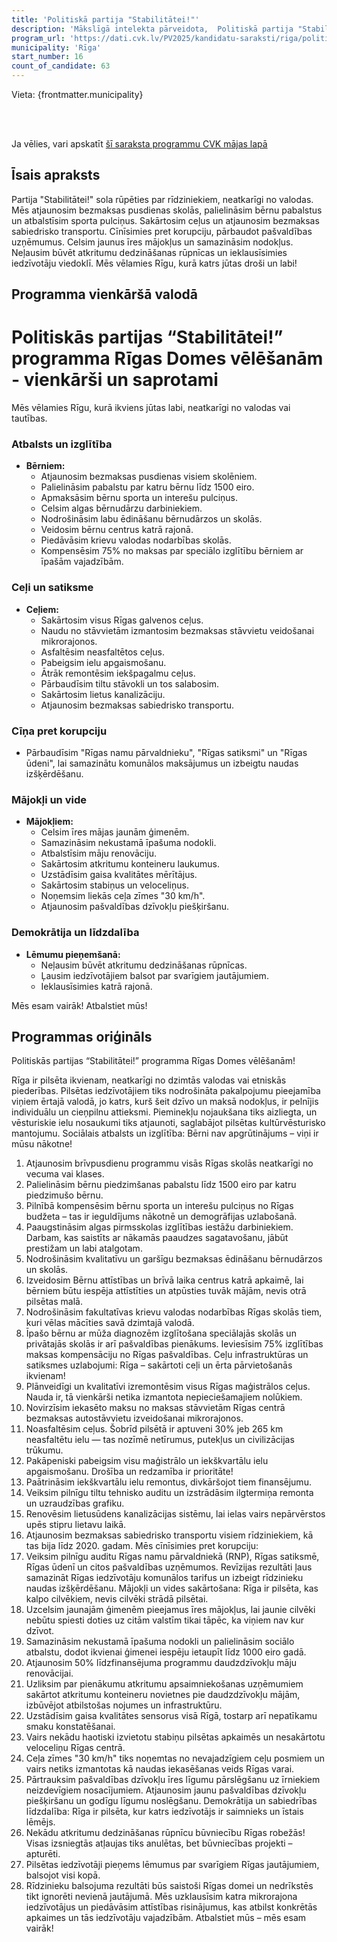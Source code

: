```yaml
---
title: 'Politiskā partija "Stabilitātei!"'
description: 'Mākslīgā intelekta pārveidota,  Politiskā partija "Stabilitātei!" - Rīga programma vienkāršā valodā'
program_url: 'https://dati.cvk.lv/PV2025/kandidatu-saraksti/riga/politiska-partija-stabilitatei'
municipality: 'Rīga'
start_number: 16
count_of_candidate: 63
---
```



Vieta: {frontmatter.municipality}<br/>

<Badge text="Bezmaksas pusdienas skolās" variant="note" size="small" /> <Badge text="Ceļu remonts un apgaismojums" variant="note" size="small" /> <Badge text="Atbalsts jaunajām ģimenēm" variant="note" size="small" /> <Badge text="Pašvaldības uzņēmumu audits" variant="note" size="small" /> <Badge text="Iedzīvotāju līdzdalība lēmumu pieņemšanā" variant="note" size="small" />

<br/><br/> 

<Card title='Šis ir mākslīga intelekta ģenerēts apraksts' icon='starlight'>
    Ja vēlies, vari apskatīt <a href={frontmatter.program_url} target='_blank'>šī saraksta programmu CVK mājas lapā</a>
    </Card>

## Īsais apraksts

Partija "Stabilitātei!" sola rūpēties par rīdziniekiem, neatkarīgi no valodas. Mēs atjaunosim bezmaksas pusdienas skolās, palielināsim bērnu pabalstus un atbalstīsim sporta pulciņus. Sakārtosim ceļus un atjaunosim bezmaksas sabiedrisko transportu. Cīnīsimies pret korupciju, pārbaudot pašvaldības uzņēmumus. Celsim jaunus īres mājokļus un samazināsim nodokļus. Neļausim būvēt atkritumu dedzināšanas rūpnīcas un ieklausīsimies iedzīvotāju viedoklī. Mēs vēlamies Rīgu, kurā katrs jūtas droši un labi!

## Programma vienkāršā valodā

# Politiskās partijas “Stabilitātei!” programma Rīgas Domes vēlēšanām - vienkārši un saprotami

Mēs vēlamies Rīgu, kurā ikviens jūtas labi, neatkarīgi no valodas vai tautības.

### Atbalsts un izglītība

*   **Bērniem:**
    *   Atjaunosim bezmaksas pusdienas visiem skolēniem.
    *   Palielināsim pabalstu par katru bērnu līdz 1500 eiro.
    *   Apmaksāsim bērnu sporta un interešu pulciņus.
    *   Celsim algas bērnudārzu darbiniekiem.
    *   Nodrošināsim labu ēdināšanu bērnudārzos un skolās.
    *   Veidosim bērnu centrus katrā rajonā.
    *   Piedāvāsim krievu valodas nodarbības skolās.
    *   Kompensēsim 75% no maksas par speciālo izglītību bērniem ar īpašām vajadzībām.

### Ceļi un satiksme

*   **Ceļiem:**
    *   Sakārtosim visus Rīgas galvenos ceļus.
    *   Naudu no stāvvietām izmantosim bezmaksas stāvvietu veidošanai mikrorajonos.
    *   Asfaltēsim neasfaltētos ceļus.
    *   Pabeigsim ielu apgaismošanu.
    *   Ātrāk remontēsim iekšpagalmu ceļus.
    *   Pārbaudīsim tiltu stāvokli un tos salabosim.
    *   Sakārtosim lietus kanalizāciju.
    *   Atjaunosim bezmaksas sabiedrisko transportu.

### Cīņa pret korupciju

*   Pārbaudīsim "Rīgas namu pārvaldnieku", "Rīgas satiksmi" un "Rīgas ūdeni", lai samazinātu komunālos maksājumus un izbeigtu naudas izšķērdēšanu.

### Mājokļi un vide

*   **Mājokļiem:**
    *   Celsim īres mājas jaunām ģimenēm.
    *   Samazināsim nekustamā īpašuma nodokli.
    *   Atbalstīsim māju renovāciju.
    *   Sakārtosim atkritumu konteineru laukumus.
    *   Uzstādīsim gaisa kvalitātes mērītājus.
    *   Sakārtosim stabiņus un veloceliņus.
    *   Noņemsim liekās ceļa zīmes "30 km/h".
    *   Atjaunosim pašvaldības dzīvokļu piešķiršanu.

### Demokrātija un līdzdalība

*   **Lēmumu pieņemšanā:**
    *   Neļausim būvēt atkritumu dedzināšanas rūpnīcas.
    *   Ļausim iedzīvotājiem balsot par svarīgiem jautājumiem.
    *   Ieklausīsimies katrā rajonā.

Mēs esam vairāk! Atbalstiet mūs!

## Programmas oriģināls

Politiskās partijas “Stabilitātei!” programma Rīgas Domes vēlēšanām!

Rīga ir pilsēta ikvienam, neatkarīgi no dzimtās valodas vai etniskās piederības. Pilsētas iedzīvotājiem tiks nodrošināta pakalpojumu pieejamība viņiem ērtajā valodā, jo katrs, kurš šeit dzīvo un maksā nodokļus, ir pelnījis individuālu un cieņpilnu attieksmi.
Pieminekļu nojaukšana tiks aizliegta, un vēsturiskie ielu nosaukumi tiks atjaunoti, saglabājot pilsētas kultūrvēsturisko mantojumu.
Sociālais atbalsts un izglītība:
Bērni nav apgrūtinājums – viņi ir mūsu nākotne!
1. Atjaunosim brīvpusdienu programmu visās Rīgas skolās neatkarīgi no vecuma vai klases.
2. Palielināsim bērnu piedzimšanas pabalstu līdz 1500 eiro par katru piedzimušo bērnu.
3. Pilnībā kompensēsim bērnu sporta un interešu pulciņus no Rīgas budžeta – tas ir ieguldījums nākotnē un demogrāfijas uzlabošanā.
4. Paaugstināsim algas pirmsskolas izglītības iestāžu darbiniekiem. Darbam, kas saistīts ar nākamās paaudzes sagatavošanu, jābūt prestižam un labi atalgotam.
5. Nodrošināsim kvalitatīvu un garšīgu bezmaksas ēdināšanu bērnudārzos un skolās.
6. Izveidosim Bērnu attīstības un brīvā laika centrus katrā apkaimē, lai bērniem būtu iespēja attīstīties un atpūsties tuvāk mājām, nevis otrā pilsētas malā.
7. Nodrošināsim fakultatīvas krievu valodas nodarbības Rīgas skolās tiem, kuri vēlas mācīties savā dzimtajā valodā.
8. Īpašo bērnu ar mūža diagnozēm izglītošana speciālajās skolās un privātajās skolās ir arī pašvaldības pienākums. Ieviesīsim 75% izglītības maksas kompensāciju no Rīgas pašvaldības.
Ceļu infrastruktūras un satiksmes uzlabojumi:
Rīga – sakārtoti ceļi un ērta pārvietošanās ikvienam!
1. Plānveidīgi un kvalitatīvi izremontēsim visus Rīgas maģistrālos ceļus. Nauda ir, tā vienkārši netika izmantota nepieciešamajiem nolūkiem.
2. Novirzīsim iekasēto maksu no maksas stāvvietām Rīgas centrā bezmaksas autostāvvietu izveidošanai mikrorajonos.
3. Noasfaltēsim ceļus. Šobrīd pilsētā ir aptuveni 30% jeb 265 km neasfaltētu ielu — tas nozīmē netīrumus, putekļus un civilizācijas trūkumu.
4. Pakāpeniski pabeigsim visu maģistrālo un iekškvartālu ielu apgaismošanu. Drošība un redzamība ir prioritāte!
5. Paātrināsim iekškvartālu ielu remontus, divkāršojot tiem finansējumu.
6. Veiksim pilnīgu tiltu tehnisko auditu un izstrādāsim ilgtermiņa remonta un uzraudzības grafiku.
7. Renovēsim lietusūdens kanalizācijas sistēmu, lai ielas vairs nepārvērstos upēs stipru lietavu laikā.
8. Atjaunosim bezmaksas sabiedrisko transportu visiem rīdziniekiem, kā tas bija līdz 2020. gadam.
Mēs cīnīsimies pret korupciju:
1. Veiksim pilnīgu auditu Rīgas namu pārvaldniekā (RNP), Rīgas satiksmē, Rīgas ūdenī un citos pašvaldības uzņēmumos. Revīzijas rezultāti ļaus samazināt Rīgas iedzīvotāju komunālos tarifus un izbeigt rīdzinieku naudas izšķērdēšanu.
Mājokļi un vides sakārtošana:
Rīga ir pilsēta, kas kalpo cilvēkiem, nevis cilvēki strādā pilsētai.
1. Uzcelsim jaunajām ģimenēm pieejamus īres mājokļus, lai jaunie cilvēki nebūtu spiesti doties uz citām valstīm tikai tāpēc, ka viņiem nav kur dzīvot.
2. Samazināsim nekustamā īpašuma nodokli un palielināsim sociālo atbalstu, dodot ikvienai ģimenei iespēju ietaupīt līdz 1000 eiro gadā.
3. Atjaunosim 50% līdzfinansējuma programmu daudzdzīvokļu māju renovācijai.
4. Uzliksim par pienākumu atkritumu apsaimniekošanas uzņēmumiem sakārtot atkritumu konteineru novietnes pie daudzdzīvokļu mājām, izbūvējot atbilstošas nojumes un infrastruktūru.
5. Uzstādīsim gaisa kvalitātes sensorus visā Rīgā, tostarp arī nepatīkamu smaku konstatēšanai.
6. Vairs nekādu haotiski izvietotu stabiņu pilsētas apkaimēs un nesakārtotu veloceliņu Rīgas centrā.
7. Ceļa zīmes "30 km/h" tiks noņemtas no nevajadzīgiem ceļu posmiem un vairs netiks izmantotas kā naudas iekasēšanas veids Rīgas varai.
8. Pārtrauksim pašvaldības dzīvokļu īres līgumu pārslēgšanu uz īrniekiem neizdevīgiem nosacījumiem. Atjaunosim jaunu pašvaldības dzīvokļu piešķiršanu un godīgu līgumu noslēgšanu.
Demokrātija un sabiedrības līdzdalība:
Rīga ir pilsēta, kur katrs iedzīvotājs ir saimnieks un īstais lēmējs.
1. Nekādu atkritumu dedzināšanas rūpnīcu būvniecību Rīgas robežās! Visas izsniegtās atļaujas tiks anulētas, bet būvniecības projekti – apturēti.
2. Pilsētas iedzīvotāji pieņems lēmumus par svarīgiem Rīgas jautājumiem, balsojot visi kopā.
3. Rīdzinieku balsojuma rezultāti būs saistoši Rīgas domei un nedrīkstēs tikt ignorēti nevienā jautājumā.
Mēs uzklausīsim katra mikrorajona iedzīvotājus un piedāvāsim attīstības risinājumus, kas atbilst konkrētās apkaimes un tās iedzīvotāju vajadzībām.
Atbalstiet mūs – mēs esam vairāk!
